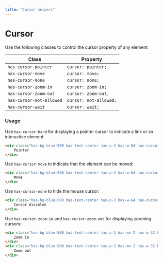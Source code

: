 ```yaml
---
title: "Cursor helpers"
--- 
```


# Cursor

Use the following classes to control the cursor property of any element:

| Class | Property |
|-------|----------|
| `has-cursor-pointer`     | `cursor: pointer;` |
| `has-cursor-move`        | `cursor: move;` |
| `has-cursor-none`        | `cursor: none;` |
| `has-cursor-zoom-in`     | `cursor: zoom-in;` |
| `has-cursor-zoom-out`    | `cursor: zoom-out;` |
| `has-cursor-not-allowed` | `cursor: not-allowed;` |
| `has-cursor-wait`        | `cursor: wait;` |

### Usage

Use `has-cursor-hand` for displaying a pointer cursor to indicate a link or an interactive element:

```html live=true centered=true bg=blue-200 color=white
<div class="has-bg-blue-500 has-text-center has-p-3 has-w-64 has-cursor-pointer">
    Pointer
</div>
```

Use `has-cursor-move` to indicate that the element can be moved:

```html live=true centered=true bg=blue-200 color=white
<div class="has-bg-blue-500 has-text-center has-p-3 has-w-64 has-cursor-move">
    Move
</div>
```

Use `has-cursor-none` to hide the mouse cursor:

```html live=true centered=true bg=blue-200 color=white
<div class="has-bg-blue-500 has-text-center has-p-3 has-w-64 has-cursor-none">
    Cursor disabled
</div>
```

Use `has-cursor-zoom-in` and `has-cursor-zoom-out` for displaying zooming cursors:

```html live=true centered=true bg=blue-200 color=white
<div class="has-bg-blue-500 has-text-center has-p-3 has-mx-2 has-w-32 has-cursor-zoom-in">
    Zoom in
</div>
<div class="has-bg-blue-500 has-text-center has-p-3 has-mx-2 has-w-32 has-cursor-zoom-out">
    Zoom out
</div>
```
